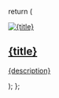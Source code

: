   return (
    <div className="bg-gray-950/[0.03] dark:bg-white/10 rounded-2xl flex justify-center items-center">
      <a href={href} target="_blank" rel="noopener noreferrer" className="group w-full px-7 py-8">
        <div className="flex flex-col gap-4 rounded-2xl">
          <div className="w-full overflow-hidden rounded-2xl">
            <img 
              src={img} 
              className="w-full my-0"
              alt={title}
            />
          </div>
          <div className="mt-4 flex flex-col gap-2">
            <h2 className="text-xl font-semibold text-gray-900 dark:text-gray-200 group-hover:text-blue-600 dark:group-hover:text-blue-400 transition-colors">
              {title}
            </h2>
            <p className="text-gray-600 dark:text-gray-400 text-md">
              {description}
            </p>
          </div>
        </div>
      </a>
    </div>
  );
};